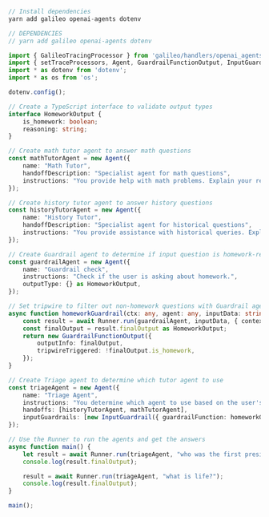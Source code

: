 ```typescript Typescript
// Install dependencies
yarn add galileo openai-agents dotenv

// DEPENDENCIES
// yarn add galileo openai-agents dotenv

import { GalileoTracingProcessor } from 'galileo/handlers/openai_agents';
import { setTraceProcessors, Agent, GuardrailFunctionOutput, InputGuardrail, InputGuardrailTripwireTriggered, Runner } from 'agents';
import * as dotenv from 'dotenv';
import * as os from 'os';

dotenv.config();

// Create a TypeScript interface to validate output types
interface HomeworkOutput {
    is_homework: boolean;
    reasoning: string;
}

// Create math tutor agent to answer math questions
const mathTutorAgent = new Agent({
    name: "Math Tutor",
    handoffDescription: "Specialist agent for math questions",
    instructions: "You provide help with math problems. Explain your reasoning at each step and include examples",
});

// Create history tutor agent to answer history questions
const historyTutorAgent = new Agent({
    name: "History Tutor",
    handoffDescription: "Specialist agent for historical questions",
    instructions: "You provide assistance with historical queries. Explain important events and context clearly.",
});

// Create Guardrail agent to determine if input question is homework-related
const guardrailAgent = new Agent({
    name: "Guardrail check",
    instructions: "Check if the user is asking about homework.",
    outputType: {} as HomeworkOutput,
});

// Set tripwire to filter out non-homework questions with Guardrail agent
async function homeworkGuardrail(ctx: any, agent: any, inputData: string) {
    const result = await Runner.run(guardrailAgent, inputData, { context: ctx.context });
    const finalOutput = result.finalOutput as HomeworkOutput;
    return new GuardrailFunctionOutput({
        outputInfo: finalOutput,
        tripwireTriggered: !finalOutput.is_homework,
    });
}

// Create Triage agent to determine which tutor agent to use
const triageAgent = new Agent({
    name: "Triage Agent",
    instructions: "You determine which agent to use based on the user's homework question",
    handoffs: [historyTutorAgent, mathTutorAgent],
    inputGuardrails: [new InputGuardrail({ guardrailFunction: homeworkGuardrail })],
});

// Use the Runner to run the agents and get the answers
async function main() {
    let result = await Runner.run(triageAgent, "who was the first president of the united states?");
    console.log(result.finalOutput);

    result = await Runner.run(triageAgent, "what is life?");
    console.log(result.finalOutput);
}

main();
```